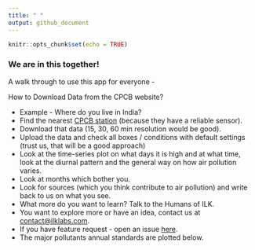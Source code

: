 ```yaml
---
title: " "
output: github_document
---
```


```r
knitr::opts_chunk$set(echo = TRUE)
```

### We are in this together!

A walk through to use this app for everyone -

How to Download Data from the CPCB website?


- Example - Where do you live in India?
- Find the nearest [CPCB station](https://app.cpcbccr.com/ccr/#/caaqm-dashboard-all/caaqm-landing) (because they have a reliable sensor).
- Download that data (15, 30, 60 min resolution would be good).
- Upload the data and check all boxes / conditions with default settings (trust us, that will be a good approach)
- Look at the time-series plot on what days it is high and at what time, look at the diurnal pattern and the general way on how air pollution varies. 
- Look at months which bother you. 
- Look for sources (which you think contribute to air pollution) and write back to us on what you see.
- What more do you want to learn? Talk to the Humans of ILK. 
- You want to explore more or have an idea, contact us at [contact@ilklabs.com](contact@ilklabs.com).
- If you have feature request - open an issue [here](https://github.com/adithirgis/OpenSourceAirQualityApp).
- The major pollutants annual standards are plotted below. 


